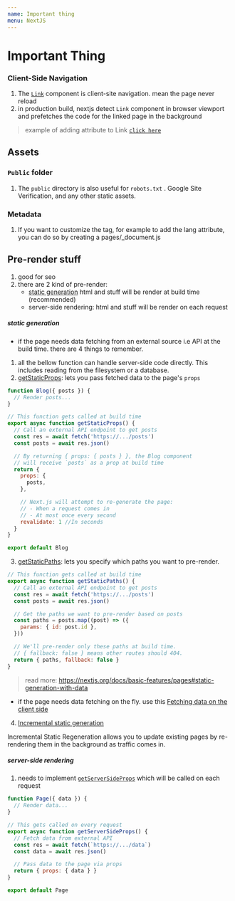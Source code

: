 ```yaml
---
name: Important thing
menu: NextJS
---
```


# Important Thing


### Client-Side Navigation

1. The [`Link`](https://nextjs.org/docs/api-reference/next/link) component is client-site navigation. mean the page never reload
2. in production build, nextjs detect `Link` component in browser viewport and prefetches the code for the linked page in the background

> example of adding attribute to Link [`click here`](https://github.com/vercel/next-learn-starter/blob/master/snippets/link-classname-example.js)

## Assets

### `Public` folder

1. The `public` directory is also useful for `robots.txt` . Google Site Verification, and any other static assets.

### Metadata

1. If you want to customize the <html> tag, for example to add the lang attribute, you can do so by creating a pages/_document.js

## Pre-render stuff

1. good for seo
2. there are 2 kind of pre-render:
    * [static generation](#static-generation) html and stuff will be render at build time (recommended)
    * server-side rendering: html and stuff will be render on each request

##### static generation

- if the page needs data fetching from an external source i.e API at the build time. there are 4 things to remember.
1. all the bellow function can handle server-side code directly. This includes reading from the filesystem or a database.
2. [getStaticProps](https://nextjs.org/docs/basic-features/data-fetching#getstaticprops-static-generation): lets you pass fetched data to the page's `props`

```jsx
function Blog({ posts }) {
  // Render posts...
}

// This function gets called at build time
export async function getStaticProps() {
  // Call an external API endpoint to get posts
  const res = await fetch('https://.../posts')
  const posts = await res.json()

  // By returning { props: { posts } }, the Blog component
  // will receive `posts` as a prop at build time
  return {
    props: {
      posts,
    },

    // Next.js will attempt to re-generate the page:
    // - When a request comes in
    // - At most once every second
    revalidate: 1 //In seconds
  }
}

export default Blog
```
3. [getStaticPaths](https://nextjs.org/docs/basic-features/data-fetching#getstaticpaths-static-generation): lets you specify which paths you want to pre-render.

```jsx
// This function gets called at build time
export async function getStaticPaths() {
  // Call an external API endpoint to get posts
  const res = await fetch('https://.../posts')
  const posts = await res.json()

  // Get the paths we want to pre-render based on posts
  const paths = posts.map((post) => ({
    params: { id: post.id },
  }))

  // We'll pre-render only these paths at build time.
  // { fallback: false } means other routes should 404.
  return { paths, fallback: false }
}
```

> read more: https://nextjs.org/docs/basic-features/pages#static-generation-with-data
- if the page needs data fetching on the fly. use this [Fetching data on the client side](https://nextjs.org/docs/basic-features/data-fetching#fetching-data-on-the-client-side)

4. [Incremental static generation](https://nextjs.org/docs/basic-features/data-fetching#incremental-static-regeneration)

Incremental Static Regeneration allows you to update existing pages by re-rendering them in the background as traffic comes in.
##### server-side rendering
1. needs to implement [`getServerSideProps`](https://nextjs.org/docs/basic-features/data-fetching#getserversideprops-server-side-rendering) which will be called on each request

```jsx
function Page({ data }) {
  // Render data...
}

// This gets called on every request
export async function getServerSideProps() {
  // Fetch data from external API
  const res = await fetch(`https://.../data`)
  const data = await res.json()

  // Pass data to the page via props
  return { props: { data } }
}

export default Page
```
